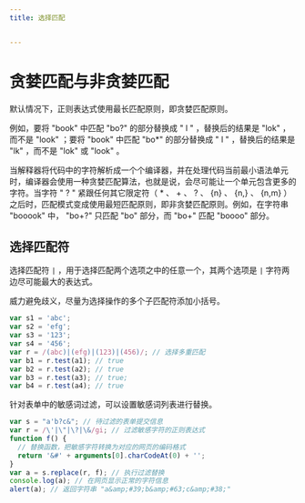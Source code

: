 ```yaml
---
title: 选择匹配


---
```


# 贪婪匹配与非贪婪匹配

默认情况下，正则表达式使用最长匹配原则，即贪婪匹配原则。

例如，要将 "book" 中匹配 "bo?" 的部分替换成 " l " ，替换后的结果是 "lok" ，而不是 "look" ；要将 "book" 中匹配 "bo\*" 的部分替换成 " l " ，替换后的结果是 "lk"
，而不是
"lok" 或 "look" 。

当解释器将代码中的字符解析成一个个编译器，并在处理代码当前最小语法单元时，编译器会使用一种贪婪匹配算法，也就是说，会尽可能让一个单元包含更多的字符。当字符 " ? " 紧跟任何其它限定符（ \* 、 + 、 ? 、 {n} 、
{n,} 、 {n,m} ）之后时，匹配模式变成使用最短匹配原则，即非贪婪匹配原则。例如，在字符串 "booook" 中， "bo+?" 只匹配 "bo" 部分，而 "bo+" 匹配 "boooo" 部分。

## 选择匹配符

选择匹配符 `|` ，用于选择匹配两个选项之中的任意一个，其两个选项是 `|` 字符两边尽可能最大的表达式。

威力避免歧义，尽量为选择操作的多个子匹配符添加小括号。

```js
var s1 = 'abc';
var s2 = 'efg';
var s3 = '123';
var s4 = '456';
var r = /(abc)|(efg)|(123)|(456)/; // 选择多重匹配
var b1 = r.test(a1); // true
var b2 = r.test(a2); // true
var b3 = r.test(a3); // true;
var b4 = r.test(a4); // true
```

针对表单中的敏感词过滤，可以设置敏感词列表进行替换。

```js
var s = "a'b?c&"; // 待过滤的表单提交信息
var r = /\'|\"|\?|\&/gi; // 过滤敏感字符的正则表达式
function f() {
  // 替换函数，把敏感字符转换为对应的网页的编码格式
  return '&#' + arguments[0].charCodeAt(0) + '';
}
var a = s.replace(r, f); // 执行过滤替换
console.log(a); // 在网页显示正常的字符信息
alert(a); // 返回字符串 "a&amp;#39;b&amp;#63;c&amp;#38;"
```

            